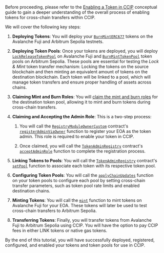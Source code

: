 Before proceeding, please refer to the [Enabling a Token in CCIP](/ccip/concepts/ccip-enabled-tokens) conceptual guide to gain a deeper understanding of the overall process of enabling tokens for cross-chain transfers within CCIP.

We will cover the following key steps:

1. **Deploying Tokens**: You will deploy your [`BurnMintERC677`](https://github.com/smartcontractkit/ccip/blob/ccip-develop/contracts/src/v0.8/shared/token/ERC677/BurnMintERC677.sol) tokens on the Avalanche Fuji and Arbitrum Sepolia testnets.

1. **Deploying Token Pools**: Once your tokens are deployed, you will deploy [`LockReleaseTokenPool`](/ccip/api-reference/lock-release-token-pool) on Avalanche Fuji and [`BurnMintTokenPool`](/ccip/api-reference/burn-mint-token-pool) token pools on Arbitrum Sepolia. These pools are essential for testing the _Lock & Mint_ token transfer mechanism: Locking the tokens on the source blockchain and then minting an equivalent amount of tokens on the destination blockchain. Each token will be linked to a pool, which will manage token transfers and ensure proper handling of assets across chains.

1. **Claiming Mint and Burn Roles**: You will [claim the mint and burn roles](https://github.com/smartcontractkit/ccip/blob/f8d2f981e54aa7eb739d21ab925a954e043da9b6/contracts/src/v0.8/shared/token/ERC677/BurnMintERC677.sol#L141) for the destination token pool, allowing it to mint and burn tokens during cross-chain transfers.

1. **Claiming and Accepting the Admin Role**: This is a two-step process:

   1. You will call the [`RegistryModuleOwnerCustom`](/ccip/api-reference/registry-module-owner-custom) contract's [`registerAdminViaOwner`](/ccip/api-reference/registry-module-owner-custom#registeradminviaowner) function to register your EOA as the token admin. This role is required to enable your token in CCIP.

   1. Once claimed, you will call the [`TokenAdminRegistry`](/ccip/api-reference/token-admin-registry) contract's [`acceptAdminRole`](/ccip/api-reference/token-admin-registry#acceptadminrole) function to complete the registration process.

1. **Linking Tokens to Pools**: You will call the [`TokenAdminRegistry`](/ccip/api-reference/token-admin-registry) contract's [`setPool`](/ccip/api-reference/token-admin-registry#setpool) function to associate each token with its respective token pool.

1. **Configuring Token Pools**: You will call the [`applyChainUpdates`](/ccip/api-reference/token-pool#applychainupdates) function on your token pools to configure each pool by setting cross-chain transfer parameters, such as token pool rate limits and enabled destination chains.

1. **Minting Tokens**: You will call the [`mint`](https://github.com/smartcontractkit/ccip/blob/f8d2f981e54aa7eb739d21ab925a954e043da9b6/contracts/src/v0.8/shared/token/ERC677/BurnMintERC677.sol#L128) function to mint tokens on Avalanche Fuji for your EOA. These tokens will later be used to test cross-chain transfers to Arbitrum Sepolia.

1. **Transferring Tokens**: Finally, you will transfer tokens from Avalanche Fuji to Arbitrum Sepolia using CCIP. You will have the option to pay CCIP fees in either LINK tokens or native gas tokens.

By the end of this tutorial, you will have successfully deployed, registered, configured, and enabled your tokens and token pools for use in CCIP.
